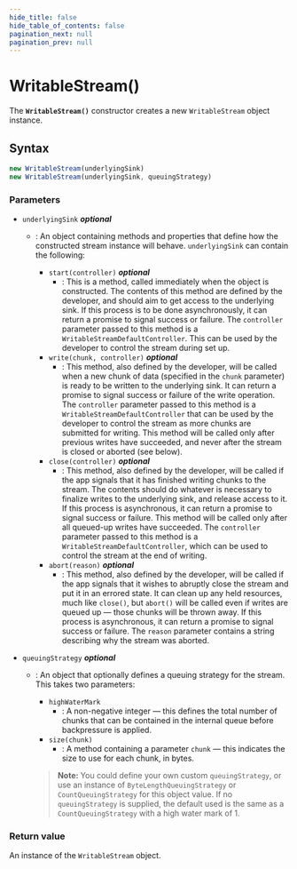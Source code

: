 ```yaml
---
hide_title: false
hide_table_of_contents: false
pagination_next: null
pagination_prev: null
---
```

# WritableStream()

The **`WritableStream()`** constructor creates
a new `WritableStream` object instance.

## Syntax

```js
new WritableStream(underlyingSink)
new WritableStream(underlyingSink, queuingStrategy)
```

### Parameters

- `underlyingSink` _**optional**_

  - : An object containing methods and properties that define how the constructed stream
    instance will behave. `underlyingSink` can contain the following:

    - `start(controller)` _**optional**_
      - : This is a method, called immediately when the object is constructed. The
        contents of this method are defined by the developer, and should aim to get access
        to the underlying sink. If this process is to be done asynchronously, it can
        return a promise to signal success or failure. The `controller`
        parameter passed to this method is a
        `WritableStreamDefaultController`. This can be used by the developer
        to control the stream during set up.
    - `write(chunk, controller)` _**optional**_
      - : This method, also defined by the developer, will be called when a new chunk of
        data (specified in the `chunk` parameter) is ready to be written to the
        underlying sink. It can return a promise to signal success or failure of the write
        operation. The `controller` parameter passed to this method is a
        `WritableStreamDefaultController` that can be used by the developer
        to control the stream as more chunks are submitted for writing. This method will
        be called only after previous writes have succeeded, and never after the stream is
        closed or aborted (see below).
    - `close(controller)` _**optional**_
      - : This method, also defined by the developer, will be called if the app signals
        that it has finished writing chunks to the stream. The contents should do whatever
        is necessary to finalize writes to the underlying sink, and release access to it.
        If this process is asynchronous, it can return a promise to signal success or
        failure. This method will be called only after all queued-up writes have
        succeeded. The `controller` parameter passed to this method is a
        `WritableStreamDefaultController`, which can be used to control the
        stream at the end of writing.
    - `abort(reason)` _**optional**_
      - : This method, also defined by the developer, will be called if the app signals
        that it wishes to abruptly close the stream and put it in an errored state. It can
        clean up any held resources, much like `close()`, but
        `abort()` will be called even if writes are queued up — those chunks
        will be thrown away. If this process is asynchronous, it can return a promise to
        signal success or failure. The `reason` parameter contains a
        string describing why the stream was aborted.

- `queuingStrategy` _**optional**_

  - : An object that optionally defines a queuing strategy for the stream. This takes two
    parameters:

    - `highWaterMark`
      - : A non-negative integer — this defines the total number of chunks that can be
        contained in the internal queue before backpressure is applied.
    - `size(chunk)`
      - : A method containing a parameter `chunk` — this indicates the size to use for each chunk, in bytes.

    > **Note:** You could define your own custom
    > `queuingStrategy`, or use an instance of
    > `ByteLengthQueuingStrategy` or `CountQueuingStrategy`
    > for this object value. If no `queuingStrategy` is supplied, the default
    > used is the same as a `CountQueuingStrategy` with a high water mark of 1\.

### Return value

An instance of the `WritableStream` object.
